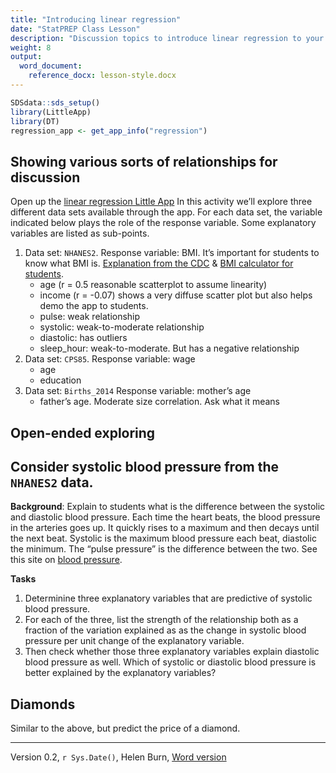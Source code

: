 ```yaml
---
title: "Introducing linear regression"
date: "StatPREP Class Lesson"
description: "Discussion topics to introduce linear regression to your class."
weight: 8
output:
  word_document:
    reference_docx: lesson-style.docx
---
```


```r
SDSdata::sds_setup()
library(LittleApp)
library(DT)
regression_app <- get_app_info("regression")
```


## Showing various sorts of relationships for discussion

Open up the [linear regression Little App](`r regression_app$url`) In this activity we'll explore three different data sets available through the app. For each data set, the variable indicated below plays the role of the response variable. Some explanatory variables are listed as sub-points.

1. Data set: `NHANES2`. Response variable: BMI. It’s important for students to know what BMI is. [Explanation from the CDC](https://www.cdc.gov/healthyweight/assessing/bmi/) & [BMI calculator for students](https://www.nhlbi.nih.gov/health/educational/lose_wt/BMI/bmicalc.htm).
     - age (r = 0.5 reasonable scatterplot to assume linearity)
     - income (r = -0.07) shows a very diffuse scatter plot but also helps demo the app to students.
     - pulse: weak relationship
     - systolic: weak-to-moderate relationship
     - diastolic: has outliers
     - sleep_hour: weak-to-moderate. But has a negative relationship
2. Data set: `CPS85`. Response variable: wage 
    - age
    - education
3. Data set: `Births_2014` Response variable: mother's age
    - father’s age. Moderate size correlation. Ask what it means

## Open-ended exploring

## Consider systolic blood pressure from the `NHANES2` data.

**Background**: Explain to students what is the difference between the systolic and diastolic blood pressure. Each time the heart beats, the blood pressure in the arteries goes up. It quickly rises to a maximum and then decays until the next beat. Systolic is the maximum blood pressure each beat, diastolic the minimum. The “pulse pressure” is the difference between the two. See this site on [blood pressure](https://www.mayoclinic.org/diseases-conditions/high-blood-pressure/expert-answers/pulse-pressure/faq-20058189).

**Tasks**

1. Determinine three explanatory variables that are predictive of systolic blood pressure.
2. For each of the three, list the strength of the relationship both as a fraction of the variation explained as as the change in systolic blood pressure per unit change of the explanatory variable.
3. Then check whether those three explanatory variables explain diastolic blood pressure as well. Which of systolic or diastolic blood pressure is better explained by the explanatory variables?


## Diamonds 

Similar to the above, but predict the price of a diamond.

----------------------

Version 0.2, `r Sys.Date()`, Helen Burn, [Word version](`r paste0("/word-versions/",tools::file_path_sans_ext(knitr::current_input()), ".docx")`)